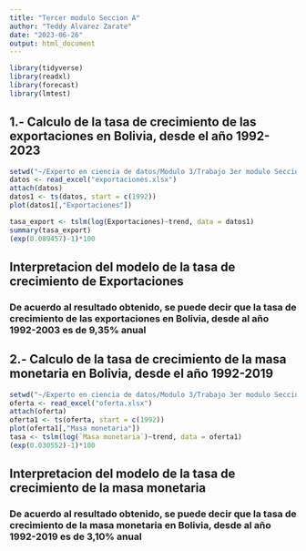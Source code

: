 ---
title: "Tercer modulo Seccion A"
author: "Teddy Alvarez Zarate"
date: "2023-06-26"
output: html_document
---

```{r setup, include=FALSE}
library(tidyverse)
library(readxl)
library(forecast)
library(lmtest)

```

## 1.- Calculo de la tasa  de crecimiento de las exportaciones en Bolivia, desde el año 1992-2023



```{r cars}
setwd("~/Experto en ciencia de datos/Modulo 3/Trabajo 3er modulo Seccion A")
datos <- read_excel("exportaciones.xlsx")
attach(datos)
datos1 <- ts(datos, start = c(1992))
plot(datos1[,"Exportaciones"])

```

```{r }
tasa_export <- tslm(log(Exportaciones)~trend, data = datos1)
summary(tasa_export)
(exp(0.089457)-1)*100

```

## Interpretacion del modelo de la tasa de crecimiento de Exportaciones
### De acuerdo al resultado obtenido, se puede decir que la tasa de crecimiento de las exportaciones en Bolivia, desde al año 1992-2003 es de 9,35% anual

## 2.- Calculo de la tasa  de crecimiento de la masa monetaria en Bolivia, desde el año 1992-2019

```{r }
setwd("~/Experto en ciencia de datos/Modulo 3/Trabajo 3er modulo Seccion A")
oferta <- read_excel("oferta.xlsx")
attach(oferta)
oferta1 <- ts(oferta, start = c(1992))
plot(oferta1[,"Masa monetaria"])
tasa <- tslm(log(`Masa monetaria`)~trend, data = oferta1)
(exp(0.030552)-1)*100

```

## Interpretacion del modelo de la tasa de crecimiento de la masa monetaria
### De acuerdo al resultado obtenido, se puede decir que la tasa de crecimiento de la masa monetaria en Bolivia, desde al año 1992-2019 es de 3,10% anual
